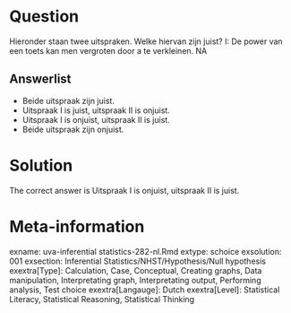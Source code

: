 Question
========

Hieronder staan twee uitspraken. Welke hiervan zijn juist?
I: De power van een toets kan men vergroten door a te verkleinen.
NA

Answerlist
----------
* Beide uitspraak zijn juist.
* Uitspraak I is juist, uitspraak II is onjuist.
* Uitspraak I is onjuist, uitspraak II is juist.
* Beide uitspraak zijn onjuist.

Solution
========

The correct answer is  Uitspraak I is onjuist, uitspraak II is juist.

Meta-information
================
exname: uva-inferential statistics-282-nl.Rmd
extype: schoice
exsolution: 001
exsection: Inferential Statistics/NHST/Hypothesis/Null hypothesis
exextra[Type]: Calculation, Case, Conceptual, Creating graphs, Data manipulation, Interpretating graph, Interpretating output, Performing analysis, Test choice
exextra[Langauge]: Dutch
exextra[Level]: Statistical Literacy, Statistical Reasoning, Statistical Thinking
